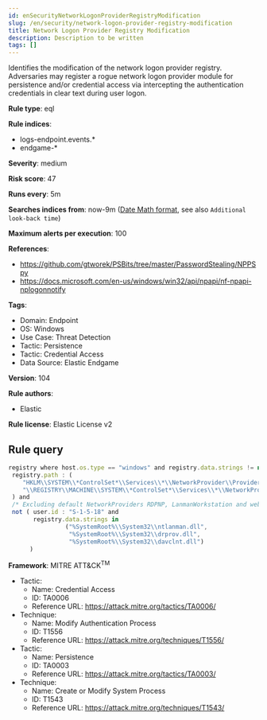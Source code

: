 ```yaml
---
id: enSecurityNetworkLogonProviderRegistryModification
slug: /en/security/network-logon-provider-registry-modification
title: Network Logon Provider Registry Modification
description: Description to be written
tags: []
---
```


<div id="network-logon-provider-registry-modification"></div>

Identifies the modification of the network logon provider registry. Adversaries may register a rogue network logon provider module for persistence and/or credential access via intercepting the authentication credentials in clear text during user logon.

**Rule type**: eql

**Rule indices**: 

* logs-endpoint.events.*
* endgame-*

**Severity**: medium

**Risk score**: 47

**Runs every**: 5m

**Searches indices from**: now-9m ([Date Math format](((ref))/common-options.html#date-math), see also <DocLink id="enSecurityRulesUiCreate" section="set-the-rules-schedule">`Additional look-back time`</DocLink>)

**Maximum alerts per execution**: 100

**References**: 

* https://github.com/gtworek/PSBits/tree/master/PasswordStealing/NPPSpy
* https://docs.microsoft.com/en-us/windows/win32/api/npapi/nf-npapi-nplogonnotify

**Tags**: 

* Domain: Endpoint
* OS: Windows
* Use Case: Threat Detection
* Tactic: Persistence
* Tactic: Credential Access
* Data Source: Elastic Endgame

**Version**: 104

**Rule authors**: 

* Elastic

**Rule license**: Elastic License v2

## Rule query

```js
registry where host.os.type == "windows" and registry.data.strings != null and
 registry.path : (
    "HKLM\\SYSTEM\\*ControlSet*\\Services\\*\\NetworkProvider\\ProviderPath",
    "\\REGISTRY\\MACHINE\\SYSTEM\\*ControlSet*\\Services\\*\\NetworkProvider\\ProviderPath"
 ) and
 /* Excluding default NetworkProviders RDPNP, LanmanWorkstation and webclient. */
 not ( user.id : "S-1-5-18" and
       registry.data.strings in
                ("%SystemRoot%\\System32\\ntlanman.dll",
                 "%SystemRoot%\\System32\\drprov.dll",
                 "%SystemRoot%\\System32\\davclnt.dll")
      )

```

**Framework**: MITRE ATT&CK<sup>TM</sup>

* Tactic:
    * Name: Credential Access
    * ID: TA0006
    * Reference URL: https://attack.mitre.org/tactics/TA0006/
* Technique:
    * Name: Modify Authentication Process
    * ID: T1556
    * Reference URL: https://attack.mitre.org/techniques/T1556/
* Tactic:
    * Name: Persistence
    * ID: TA0003
    * Reference URL: https://attack.mitre.org/tactics/TA0003/
* Technique:
    * Name: Create or Modify System Process
    * ID: T1543
    * Reference URL: https://attack.mitre.org/techniques/T1543/


